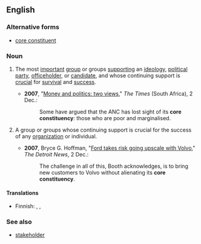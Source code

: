 ==English==

===Alternative forms===
* [[core constituent]]

===Noun===
{{en-noun|sg=[[core]] [[constituency]]|core constituencies}}

# {{politics}} The most [[important]] [[group]] or groups [[support]]ing an [[ideology]], [[political party]], [[officeholder]], or [[candidate]], and whose continuing support is [[crucial]] for [[survival]] and [[success]]. 
#*'''2007''', "[http://www.thetimes.co.za/PrintEdition/Insight/Article.aspx?id=646596 Money and politics: two views]," ''The Times'' (South Africa), 2 Dec.:
#*:Some have argued that the ANC has lost sight of its '''core constituency''': those who are poor and marginalised.
# {{by extension}} A group or groups whose continuing support is crucial for the success of any [[organization]] or individual.
#*'''2007''', Bryce G. Hoffman, "[http://www.detnews.com/apps/pbcs.dll/article?AID=/20071203/AUTO01/712030397/1148 Ford takes risk going upscale with Volvo]," ''The Detroit News'', 2 Dec.:
#*:The challenge in all of this, Booth acknowledges, is to bring new customers to Volvo without alienating its '''core constituency'''.

====Translations====
{{trans-top|politics: the most important supporting group}}
* Finnish: {{t|fi|peruskannattajaryhmä}},  {{t|fi|peruskannattajat|p}}, {{t|fi|ydinkannattajakunta}}
{{trans-mid}}
{{trans-bottom}}

===See also===
*[[stakeholder]]